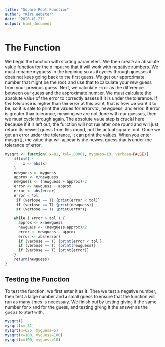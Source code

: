 ```yaml
---
title: "Square Root Function"
author: "Kira Webster"
date: "2020-01-27"
output: html_document
---
```

# The Function
We begin the function with starting parameters. We then create an absolute value function for the x input so that it will work with negative numbers. We must rename myguess in the begining so as it cycles through guesses it does not keep going back to the first guess. We get our approximate number that might be the root, and use that to calculate your new guess from your previous guess. Next, we calculate error as the difference between our guess and the approximate number. We must calculate the absolute value of the error to correctly assess if it is under the tolerance. If the tolerance is higher than the error at this point, that is how we want it to be, so it is safe to print the values for error<tol, newguess, and error. If error is greater than tolerance, meaning we are not done with our guesses, then we must cycle through again. The absolute value step is crucial here because if it is left out, the function will not run after one round and will just return its newest guess from this round, not the actual square root. Once we get an error under the tolerance, it can print the values. When you enter mysqrt(), the value that will appear is the newest guess that is under the tolerance of error.

```r
mysqrt <- function( x=81, tol=.00001, myguess=10, verbose=FALSE){
	if(x<0) {						
		x <- abs(x)
	}
	newguess <- myguess		
	approx <- x/newguess	
	newguess <- (newguess + approx)/2		
	error <- newguess - approx		 
	error <- abs(error) 	
	error < tol		
	 if (verbose == T) {print(error < tol)} 
	 if (verbose == T) {print(newguess)}
	 if (verbose == T) {print(error)}

	while ( error > tol ) { 		
	  approx <- x/newguess		
	  newguess <- (newguess+approx)/2 		
	  error <- newguess - approx	  
	  error <- abs(error) 		
	  if (verbose == T) {print(error < tol)} 		
	  if (verbose == T) {print(newguess)}
	  if (verbose == T) {print(error)}
	}
	return(newguess)		
}
```

## Testing the Function
To test the function, we first enter it as it. Then we test a negative number, then test a large number and a small guess to ensure that the function will run as many times is necessary. We finish out by testing giving it the same number for x and for the guess, and testing giving it the answer as the guess to start with.

```r
mysqrt()			
mysqrt(x=-81)		
mysqrt(x=625, myguess=5)		
mysqrt(x=100, myguess=100)	
mysqrt(x=100, myguess=10)		
```
